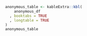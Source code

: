 ```r
anonymous_table <- kableExtra::kbl(
    anonymous_df
  , booktabs = TRUE
  , longtable = TRUE
)
anonymous_table
```
